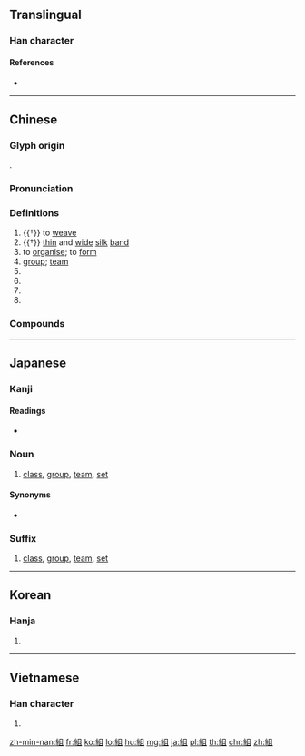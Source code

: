 {{character info/new}}
{{also|组}}
==Translingual==

===Han character===
{{Han char|rn=120|rad=糸|as=05|sn=11|four=27910|canj=VFBM|ids=⿰糹且}}

====References====
* {{Han ref|kx=0921.120|dkj=27374|dj=1353.110|hdz=53379.130|uh=7D44|ud=32068|bh=B2D5|bd=45781}}

----

==Chinese==
{{zh-forms|s=组}}

===Glyph origin===
{{Han etym}}
{{Han compound|糸|且|ls=psc|c1=s|c2=p|t1=silk}}.

===Pronunciation===
{{zh-pron
|m=zǔ
|c=zou2
|h=pfs=chû
|md=cū
|mn=qz,twv,xm,zz:chó͘/tw:cho͘
|w=2tsu
|mc=y
|oc=y
|cat=v,n,cls,pn
}}

===Definitions===
{{zh-hanzi}}

# {{†}} to [[weave]]
# {{†}} [[thin]] and [[wide]] [[silk]] [[band]]
# to [[organise]]; to [[form]]
# [[group]]; [[team]]
# {{zh-classifier|[[sets]] and [[series]]}}
# {{zh-classifier|[[group]]s of people}}
# {{zh-classifier|[[batteries]]}}
# {{surname|lang=zh}}

===Compounds===
{{zh-der|組合|組織|厚壁組織|專案小組|分組|少年組|偽組織|位元組|上皮組織|固定詞組|工作小組|基層組織|小組|機組|爆破小組|改組|排列組合|機動小組|拼組|班組|模組|神經組織|皮膜組織|皮下組織|產品組合|抗組織胺|詞組|組練|美洲組織|組裝|群組|組織胺|組甲|骨組織|組合語言|解組歸田|組長|腦組織|組頭|組合菜|組訓|組織液|薄壁組織|齡組|零組件|組合服裝|組織培養|籌組|組綬|組曲|組件|組建|結締組織|組畫|組胺|霹靂小組|綠色組織|解組|簪組|重組|組限|組閣|編組|自由詞組|組員|組成|組合式}}

----

==Japanese==

===Kanji===
{{ja-kanji|grade=2|rs=糸05}}

====Readings====
* {{ja-readings
|goon=[[す]] (su)|kanon=[[そ]] (so)|on=[[しょ]] (sho)|nanori=[[くむ]] (kumu), [[くみ]] (kumi)
|kun=[[くむ]] ([[組む]], kumu), [[くみひも]] (kumihimo), [[くみ]] (kumi)}}

===Noun===
{{ja-noun|くみ}}

# [[class]], [[group]], [[team]], [[set]]

====Synonyms====
* {{sense|class}} {{ja-r|クラス}}

===Suffix===
{{ja-pos|ぐみ|suffix}}

# [[class]], [[group]], [[team]], [[set]]

----

==Korean==

===Hanja===
{{ko-hanja|hangeul=조|eumhun=|rv=jo|mr=cho|y=co}}

# {{defn|lang=ko|sort=糸05}}

----

==Vietnamese==

===Han character===
{{vi-readings|rs=糸05| hanviet = [[tổ]], [[tê]], [[tây]]}}

# {{defn|lang=vi|sort=糸05}}

[[zh-min-nan:組]]
[[fr:組]]
[[ko:組]]
[[lo:組]]
[[hu:組]]
[[mg:組]]
[[ja:組]]
[[pl:組]]
[[th:組]]
[[chr:組]]
[[zh:組]]